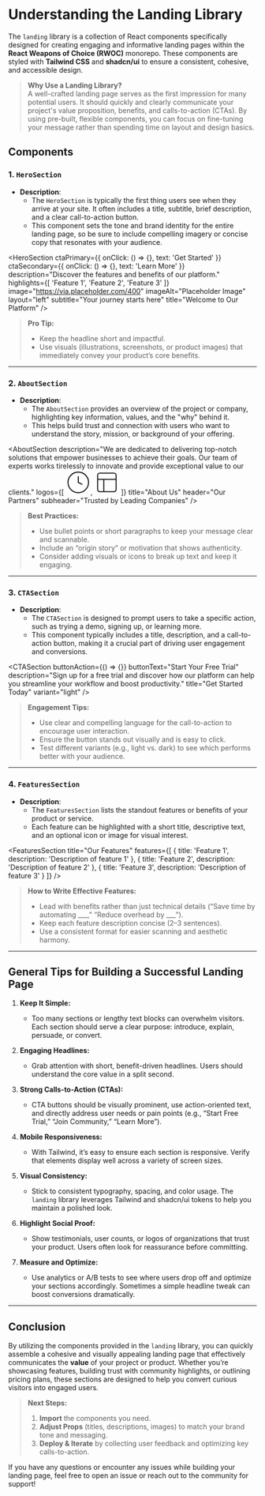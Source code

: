 
<Meta title="Landing/Understanding the Landing Library" />

# Understanding the Landing Library

The `landing` library is a collection of React components specifically designed for creating engaging and informative landing pages within the **React Weapons of Choice (RWOC)** monorepo. These components are styled with **Tailwind CSS** and **shadcn/ui** to ensure a consistent, cohesive, and accessible design.

> **Why Use a Landing Library?**  
> A well-crafted landing page serves as the first impression for many potential users. It should quickly and clearly communicate your project's value proposition, benefits, and calls-to-action (CTAs). By using pre-built, flexible components, you can focus on fine-tuning your message rather than spending time on layout and design basics.

## Components

### 1. **`HeroSection`**
- **Description**: 
  - The `HeroSection` is typically the first thing users see when they arrive at your site. It often includes a title, subtitle, brief description, and a clear call-to-action button. 
  - This component sets the tone and brand identity for the entire landing page, so be sure to include compelling imagery or concise copy that resonates with your audience.

<HeroSection
  ctaPrimary={{
    onClick: () => {},
    text: 'Get Started'
  }}
  ctaSecondary={{
    onClick: () => {},
    text: 'Learn More'
  }}
  description="Discover the features and benefits of our platform."
  highlights={[
    'Feature 1',
    'Feature 2',
    'Feature 3'
  ]}
  image="https://via.placeholder.com/400"
  imageAlt="Placeholder Image"
  layout="left"
  subtitle="Your journey starts here"
  title="Welcome to Our Platform"
/>

> **Pro Tip:** 
> - Keep the headline short and impactful. 
> - Use visuals (illustrations, screenshots, or product images) that immediately convey your product’s core benefits.

---

### 2. **`AboutSection`**
- **Description**: 
  - The `AboutSection` provides an overview of the project or company, highlighting key information, values, and the "why" behind it. 
  - This helps build trust and connection with users who want to understand the story, mission, or background of your offering.

<AboutSection
  description="We are dedicated to delivering top-notch solutions that empower businesses to achieve their goals. Our team of experts works tirelessly to innovate and provide exceptional value to our clients."
  logos={[
    <svg key="logo1" fill="none" height="50" viewBox="0 0 24 24" width="50" xmlns="http://www.w3.org/2000/svg"><circle cx="12" cy="12" r="10" stroke="currentColor" strokeWidth="2"/><path d="M12 6v6l4 2" stroke="currentColor" strokeLinecap="round" strokeLinejoin="round" strokeWidth="2"/></svg>,
    <svg key="logo2" fill="none" height="50" viewBox="0 0 24 24" width="50" xmlns="http://www.w3.org/2000/svg"><rect height="18" rx="2" stroke="currentColor" strokeWidth="2" width="18" x="3" y="3"/><path d="M3 9h18M9 21V9" stroke="currentColor" strokeLinecap="round" strokeLinejoin="round" strokeWidth="2"/></svg>
  ]}
  title="About Us"
  header="Our Partners"
  subheader="Trusted by Leading Companies"
/>

> **Best Practices:**  
> - Use bullet points or short paragraphs to keep your message clear and scannable.  
> - Include an “origin story” or motivation that shows authenticity.  
> - Consider adding visuals or icons to break up text and keep it engaging.

---

### 3. **`CTASection`**
- **Description**: 
  - The `CTASection` is designed to prompt users to take a specific action, such as trying a demo, signing up, or learning more. 
  - This component typically includes a title, description, and a call-to-action button, making it a crucial part of driving user engagement and conversions.

<CTASection
  buttonAction={() => {}}
  buttonText="Start Your Free Trial"
  description="Sign up for a free trial and discover how our platform can help you streamline your workflow and boost productivity."
  title="Get Started Today"
  variant="light"
/>

> **Engagement Tips:**  
> - Use clear and compelling language for the call-to-action to encourage user interaction.  
> - Ensure the button stands out visually and is easy to click.  
> - Test different variants (e.g., light vs. dark) to see which performs better with your audience.

---

### 4. **`FeaturesSection`**
- **Description**: 
  - The `FeaturesSection` lists the standout features or benefits of your product or service. 
  - Each feature can be highlighted with a short title, descriptive text, and an optional icon or image for visual interest.

<FeaturesSection
  title="Our Features"
  features={[
    { title: 'Feature 1', description: 'Description of feature 1' },
    { title: 'Feature 2', description: 'Description of feature 2' },
    { title: 'Feature 3', description: 'Description of feature 3' }
  ]}
/>

> **How to Write Effective Features:**  
> - Lead with benefits rather than just technical details (“Save time by automating ___,” “Reduce overhead by ___”).  
> - Keep each feature description concise (2–3 sentences).  
> - Use a consistent format for easier scanning and aesthetic harmony.

---


## General Tips for Building a Successful Landing Page

1. **Keep It Simple:**  
   - Too many sections or lengthy text blocks can overwhelm visitors. Each section should serve a clear purpose: introduce, explain, persuade, or convert.

2. **Engaging Headlines:**  
   - Grab attention with short, benefit-driven headlines. Users should understand the core value in a split second.

3. **Strong Calls-to-Action (CTAs):**  
   - CTA buttons should be visually prominent, use action-oriented text, and directly address user needs or pain points (e.g., “Start Free Trial,” “Join Community,” “Learn More”).

4. **Mobile Responsiveness:**  
   - With Tailwind, it’s easy to ensure each section is responsive. Verify that elements display well across a variety of screen sizes.

5. **Visual Consistency:**  
   - Stick to consistent typography, spacing, and color usage. The `landing` library leverages Tailwind and shadcn/ui tokens to help you maintain a polished look.

6. **Highlight Social Proof:**  
   - Show testimonials, user counts, or logos of organizations that trust your product. Users often look for reassurance before committing.

7. **Measure and Optimize:**  
   - Use analytics or A/B tests to see where users drop off and optimize your sections accordingly. Sometimes a simple headline tweak can boost conversions dramatically.

---

## Conclusion

By utilizing the components provided in the `landing` library, you can quickly assemble a cohesive and visually appealing landing page that effectively communicates the **value** of your project or product. Whether you’re showcasing features, building trust with community highlights, or outlining pricing plans, these sections are designed to help you convert curious visitors into engaged users.

> **Next Steps:**  
> 1. **Import** the components you need.  
> 2. **Adjust Props** (titles, descriptions, images) to match your brand tone and messaging.  
> 3. **Deploy & Iterate** by collecting user feedback and optimizing key calls-to-action.

If you have any questions or encounter any issues while building your landing page, feel free to open an issue or reach out to the community for support!
